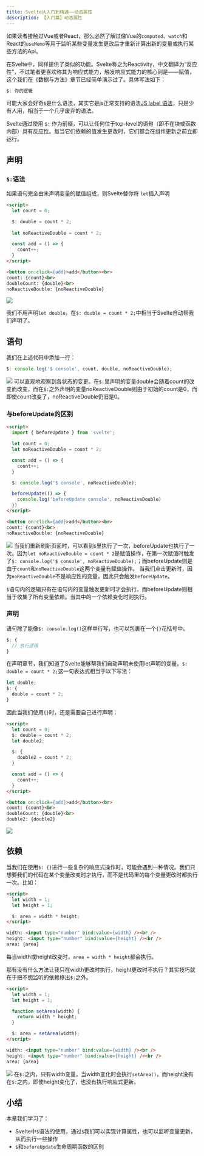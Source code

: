 ```yaml
---
title: Svelte从入门到精通——动态属性
description: 【入门篇】动态属性
---
```


如果读者接触过Vue或者React，那么必然了解过像Vue的`computed`、`watch`和React的`useMemo`等用于监听某些变量发生更改后才重新计算出新的变量或执行某些方法的Api。

在Svelte中，同样提供了类似的功能。Svelte称之为Reactivity，中文翻译为“反应性”，不过笔者更喜欢称其为响应式能力，触发响应式能力的核心则是——赋值，这个我们在《数据与方法》章节已经简单演示过了。具体写法如下：
```javascript
$: 你的逻辑
```

可能大家会好奇`$`是什么语法，其实它是js正常支持的语法[JS label 语法](https://developer.mozilla.org/en-US/docs/Web/JavaScript/Reference/Statements/label)，只是少有人用，相当于一个几乎废弃的语法。
  
Svelte通过使用 `$:` 作为前缀，可以让任何位于top-level的语句（即不在块或函数内部）具有反应性。每当它们依赖的值发生更改时，它们都会在组件更新之前立即运行。

## 声明

### `$:`语法

如果语句完全由未声明变量的赋值组成，则Svelte替你将 `let`插入声明
```html
<script>
  let count = 0;

  $: double = count * 2;
  
  let noReactiveDouble = count * 2;

  const add = () => {
    count++;
  }
</script>

<button on:click={add}>add</button><br>
count: {count}<br>
doubleCount: {double}<br>
noReactiveDouble: {noReactiveDouble}
```

![](/images/svelte/06-1.gif)

我们不用声明`let double`，在`$: double = count * 2;`中相当于Svelte自动帮我们声明了。

## 语句

我们在上述代码中添加一行：
```javascript
$: console.log('$ console', count, double, noReactiveDouble);
```

![](/images/svelte/06-2.gif)
可以直观地观察到各状态的变更。在`$:`里声明的变量double会随着count的改变而改变，而在`$:`之外声明的变量noReactiveDouble则由于初始的count是0，而即使count改变了，noReactiveDouble仍旧是0。

### 与beforeUpdate的区别

```html
<script>
  import { beforeUpdate } from 'svelte';

  let count = 0;
  let noReactiveDouble = count * 2;

  const add = () => {
    count++;
  }

  $: console.log('$ console', noReactiveDouble);

  beforeUpdate(() => {
    console.log('beforeUpdate console', noReactiveDouble)
  })
</script>

<button on:click={add}>add</button><br>
count: {count}<br>
noReactiveDouble: {noReactiveDouble}
```

![](/images/svelte/06-3.gif)
当我们重新刷新页面时，可以看到`$`里执行了一次，beforeUpdate也执行了一次。因为`let noReactiveDouble = count * 2`是赋值操作，在第一次赋值时触发了`$: console.log('$ console', noReactiveDouble);`；而beforeUpdate则是由于`count`和`noReactiveDouble`这两个变量有赋值操作。
当我们点击更新时，因为`noReactiveDouble`不是响应性的变量，因此只会触发`beforeUpdate`。

`$`语句内的逻辑只有在语句内的变量触发更新时才会执行。而beforeUpdate则相当于收集了所有变量依赖。当其中的一个依赖变化时则执行。

### 声明

语句除了能像`$: console.log()`这样单行写，也可以包裹在一个`{}`花括号中。
```javascript
$: {
  // 执行逻辑
}
```

在声明章节，我们知道了Svelte能够帮我们自动声明未使用let声明的变量。`$: double = count * 2;`这一句表达式相当于以下写法：
```javascript
let double;
$: {
  double = count * 2;
}
```

因此当我们使用`{}`时，还是需要自己进行声明：
```html
<script>
  let count = 0;
  $: double = count * 2;
  let double2;

  $: {
    double2 = count * 2;
  }

  const add = () => {
    count++;
  }
</script>

<button on:click={add}>add</button><br>
count: {count}<br>
doubleCount: {double}<br>
double2: {double2}
```

![](/images/svelte/06-4.gif)

## 依赖

当我们在使用`$: {}`进行一些复杂的响应式操作时，可能会遇到一种情况。我们只想要我们的代码在某个变量改变时才执行，而不是代码里的每个变量更改时都执行一次。比如：
```html
<script>
  let width = 1;
  let height = 1;

  $: area = width * height;
</script>

width: <input type="number" bind:value={width} /><br />
height: <input type="number" bind:value={height} /><br />
area: {area}
```
每当width或height改变时，`area = width * height`都会执行。

那有没有什么方法让我只在width更改时执行，height更改时不执行？其实技巧就在于把不想监听的依赖移出`$:`之外。

```html
<script>
  let width = 1;
  let height = 1;

  function setArea(width) {
    return width * height;
  }

  $: area = setArea(width);
</script>

width: <input type="number" bind:value={width} /><br />
height: <input type="number" bind:value={height} /><br />
area: {area}
```

![](/images/svelte/06-5.gif)
在`$:`之内，只有width变量，当width变化时会执行`setArea()`，而height没有在`$:`之内，即使height变化了，也没有执行响应式更新。

## 小结
本章我们学习了：
- Svelte中`$`语法的使用，通过`$`我们可以实现计算属性，也可以监听变量更新，从而执行一些操作
- `$`和`beforeUpdate`生命周期函数的区别
